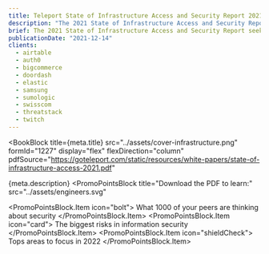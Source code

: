 ```yaml
---
title: Teleport State of Infrastructure Access and Security Report 2021
description: "The 2021 State of Infrastructure Access and Security Report seeks to better understand the challenges facing IT, DevOps and security professionals. Featuring survey data from 1,000 respondents, the Report offers a representative sample of the common beliefs held by industry professionals, as well as the actions being taken to maintain security in an era of unparalleled complexity. Companies are simultaneously embracing long term work-from-home along with new cloud-native tools such as containers, Kubernetes, and new database types that add new layers to the already existing IT stack. This dramatic increase in complexity has made the challenge of securing the network perimeter go from difficult to nearly impossible. Meanwhile, the massive employee turnover now known as the “Great Resignation” has dramatically increased the risk of former employees maintaining access to company infrastructure. All this and more is detailed in the 2021 State of Infrastructure Access and Security Report."
brief: The 2021 State of Infrastructure Access and Security Report seeks to better understand...
publicationDate: "2021-12-14"
clients:
  - airtable
  - auth0
  - bigcommerce
  - doordash
  - elastic
  - samsung
  - sumologic
  - swisscom
  - threatstack
  - twitch
---
```



<BookBlock
  title={meta.title}
  src="../assets/cover-infrastructure.png"
  formId="1227"
  display="flex"
  flexDirection="column"
  pdfSource="https://goteleport.com/static/resources/white-papers/state-of-infrastructure-access-2021.pdf"
>
  {meta.description}
</BookBlock>
<PromoPointsBlock
  title="Download the PDF to learn:"
  src="../assets/engineers.svg"
>
  <PromoPointsBlock.Item icon="bolt">
    What 1000 of your peers are thinking about security
  </PromoPointsBlock.Item>
  <PromoPointsBlock.Item icon="card">
    The biggest risks in information security
  </PromoPointsBlock.Item>
  <PromoPointsBlock.Item icon="shieldCheck">
    Tops areas to focus in 2022
  </PromoPointsBlock.Item>
</PromoPointsBlock>
<ClientsList clients={meta.clients} contrasted />
